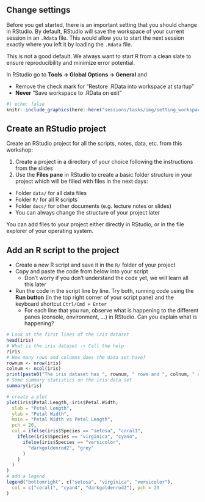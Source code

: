 ## Change settings

Before you get started, there is an important setting that you should change in RStudio.
By default, RStudio will save the workspace of your current session in an `.Rdata` file. This would allow you to start the next session exactly where you left it by loading the `.Rdata` file.

This is not a good default. We always want to start R from a clean slate to ensure reproducibility and minimize error potential.

In RStudio go to **Tools -> Global Options -> General** and 

- Remove the check mark for "Restore .RData into workspace at startup"
- **Never** "Save workspace to .RData on exit"

```r
#| echo: false
knitr::include_graphics(here::here("sessions/tasks/img/setting_workspace.png"))
```

## Create an RStudio project

Create an RStudio project for all the scripts, notes, data, etc. from this workshop:

1. Create a project in a directory of your choice following the instructions from the slides
2. Use the **Files pane** in RStudio to create a basic folder structure in your project which will be filled with files in the next days:
  - Folder `data/` for all data files 
  - Folder `R/` for all R scripts
  - Folder `docs/` for other documents (e.g. lecture notes or slides)
  - You can always change the structure of your project later

You can add files to your project either directly in RStudio, or in the file explorer of your operating system.

## Add an R script to the project

- Create a new R script and save it in the `R/` folder of your project
- Copy and paste the code from below into your script
  - Don't worry if you don't understand the code yet, we will learn all this later
- Run the code in the script line by line. Try both, running code using the **Run button** (in the top right corner of your script pane) and the keyboard shortcut `Ctrl/Cmd + Enter`
  - For each line that you run, observe what is happening to the different panes (console, environment, ...) in RStudio. Can you explain what is happening?

```r
# Look at the first lines of the iris dataset
head(iris)
# What is the iris dataset -> Call the help
?iris
# How many rows and columns does the data set have?
rownum <- nrow(iris)
colnum <- ncol(iris)
print(paste0("The iris dataset has ", rownum, " rows and ", colnum, " columns."))
# Some summary statistics on the iris data set
summary(iris)

# create a plot
plot(iris$Petal.Length, iris$Petal.Width,
  xlab = "Petal Length",
  ylab = "Petal Width",
  main = "Petal Width vs Petal Length",
  pch = 20,
  col = ifelse(iris$Species == "setosa", "coral1",
    ifelse(iris$Species == "virginica", "cyan4",
      ifelse(iris$Species == "versicolor",
        "darkgoldenrod2", "grey"
      )
    )
  )
)
# add a legend
legend("bottomright", c("setosa", "virginica", "versicolor"),
  col = c("coral1", "cyan4", "darkgoldenrod2"), pch = 20
)

```
